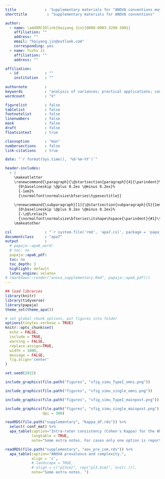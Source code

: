 ```yaml
---
title             : 'Supplementary materials for "ANOVA conventions may not work as you wish"'
shorttitle         : "Supplementary materials for ANOVA conventions"

author: 
  - name: \addORCIDlink{Haiyang Jin}{0000-0003-3290-3901}
    affiliation: ""
    address: ""
    email: "haiyang.jin@outlook.com"
    corresponding: yes
  - name: Yuzhu Ji
    affiliation: ""
    address: ""

affiliation:
  - id            : ""
    institution   : ""
  
authornote        : 
keywords          : "analysis of variances; practical applications; confirmatory data analysis; hypothesis-based Type I error rate; simple interaction analysis"
wordcount         : "X"

figurelist        : false
tablelist         : false
footnotelist      : false
linenumbers       : false
mask              : false
draft             : false
floatsintext      : true

classoption       : "man"
numbersections    : false
link-citations    : true

date: "`r format(Sys.time(), '%d-%m-%Y')`"

header-includes:
  - |
    \makeatletter
    \renewcommand{\paragraph}{\@startsection{paragraph}{4}{\parindent}%
      {0\baselineskip \@plus 0.2ex \@minus 0.2ex}%
      {-1em}%
      {\normalfont\normalsize\bfseries\typesectitle}}
    
    \renewcommand{\subparagraph}[1]{\@startsection{subparagraph}{5}{1em}%
      {0\baselineskip \@plus 0.2ex \@minus 0.2ex}%
      {-\z@\relax}%
      {\normalfont\normalsize\bfseries\itshape\hspace{\parindent}{#1}\textit{\addperi}}{\relax}}
    \makeatother

csl               : "`r system.file('rmd', 'apa7.csl', package = 'papaja')`"
documentclass     : "apa7"
output            : 
  # papaja::apa6_word: 
  # toc: no
  papaja::apa6_pdf:
  toc: no
  toc_depth: 3
  highlight: default
  latex_engine: xelatex
# rmarkdown::render("anova_supplementary.Rmd", papaja::apa6_pdf())
---
```


\renewcommand{\thefigure}{S\arabic{figure}} \setcounter{figure}{0}
\renewcommand{\thetable}{S\arabic{table}} \setcounter{table}{0}


```r
## load libraries
library(knitr)
library(tidyverse)
library(papaja)
theme_set(theme_apa())

# set global chunk options, put figures into folder
options(tinytex.verbose = TRUE)
knitr::opts_chunk$set(
  echo = FALSE,
  include = TRUE,
  warning = FALSE,
  replace.assign=TRUE,
  width = 1800, 
  message = FALSE,
  fig.align='center'
)

set.seed(2022)
```


```r
include_graphics(file.path("figures", "sfig_simu_TypeI_omni.png"))
```

\pagebreak
```r
include_graphics(file.path("figures", "sfig_simu_single_omni.png"))
```

\pagebreak
```r
include_graphics(file.path("figures", "sfig_simu_TypeI_mainpost.png"))
```

\pagebreak
```r
include_graphics(file.path("figures", "sfig_simu_single_mainpost.png"),
                 dpi = 300)
```

\pagebreak
```r
readRDS(file.path("supplementary", "kappa_df.rds")) %>% 
  select(-conf_mat) %>% 
  apa_table(caption="Intra-rater consistency (Cohen's Kappa) for the ANOVAs indentified in the first 20 articles in each journal.",
            longtable = TRUE,
            note="Some extra notes. For cases only one option is reported where Cohen's Kappa cannot be calculated, we manually set the value to 1. Unweighted methods were applied to nominal ratings; weighted methods were applied to ordinal or numeric ratings.")
```

\pagebreak
```r
readRDS(file.path("supplementary", "aov_pre_com.rds")) %>% 
  apa_table(caption="ANOVA prevalence and complexity.",
            align = 'c',
            # landscape = TRUE,
            # align = c("p{3cm}", rep("p{3.6cm}", ncol(.))),
            note="Some extra notes. ")
```
